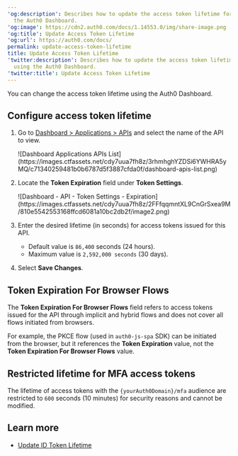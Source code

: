 ---
'og:description': Describes how to update the access token lifetime for an API using
  the Auth0 Dashboard.
'og:image': https://cdn2.auth0.com/docs/1.14553.0/img/share-image.png
'og:title': Update Access Token Lifetime
'og:url': https://auth0.com/docs/
permalink: update-access-token-lifetime
title: Update Access Token Lifetime
'twitter:description': Describes how to update the access token lifetime for an API
  using the Auth0 Dashboard.
'twitter:title': Update Access Token Lifetime
---
You can change the <Tooltip tip="Access Token: Authorization credential, in the form of an opaque string or JWT, used to access an API." cta="View Glossary" href="/docs/glossary?term=access+token">access token</Tooltip> lifetime using the <Tooltip tip="Access Token: Authorization credential, in the form of an opaque string or JWT, used to access an API." cta="View Glossary" href="/docs/glossary?term=Auth0+Dashboard">Auth0 Dashboard</Tooltip>.

## Configure access token lifetime

1. Go to [Dashboard > Applications > APIs](https://manage.auth0.com/#/apis) and select the name of the API to view.

   <Frame>![Dashboard Applications APIs List](https://images.ctfassets.net/cdy7uua7fh8z/3rhmhghYZDSi6YWHRA5yMQ/c71340259481b0b6787d5f3887cfda0f/dashboard-apis-list.png)</Frame>
2. Locate the **Token Expiration** field under **Token Settings**.

   <Frame>![Dashboard - API - Token Settings - Expiration](https://images.ctfassets.net/cdy7uua7fh8z/2FFfqqmntXL9CnGrSxea9M/810e5542553168ffcd6081a10bc2db2f/image2.png)</Frame>
3. Enter the desired lifetime (in seconds) for access tokens issued for this API.

   * Default value is `86,400` seconds (24 hours).
   * Maximum value is `2,592,000 seconds` (30 days).
4. Select **Save Changes**.

## Token Expiration For Browser Flows

The **Token Expiration For Browser Flows** field refers to access tokens issued for the API through implicit and hybrid flows and does not cover all flows initiated from browsers.

For example, the PKCE flow (used in `auth0-js-spa` SDK) can be initiated from the browser, but it references the **Token Expiration** value, not the **Token Expiration For Browser Flows** value.

## Restricted lifetime for MFA access tokens

The lifetime of access tokens with the `{yourAuth0Domain}/mfa` <Tooltip tip="Audience: Unique identifier of the audience for an issued token. Named aud in a token, its value contains the ID of either an application (Client ID) for an ID Token or an API (API Identifier) for an Access Token." cta="View Glossary" href="/docs/glossary?term=audience">audience</Tooltip> are restricted to `600` seconds (10 minutes) for security reasons and cannot be modified.

## Learn more

* [Update ID Token Lifetime](/docs/secure/tokens/id-tokens/update-id-token-lifetime)